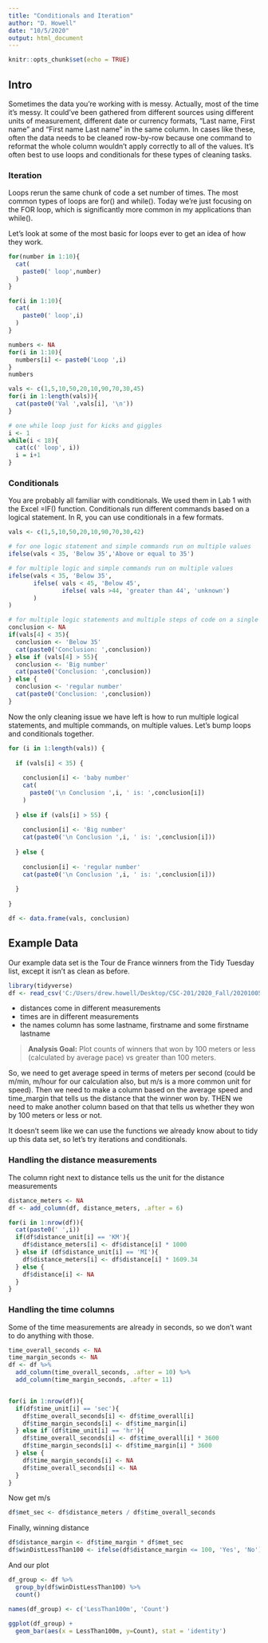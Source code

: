 ```yaml
---
title: "Conditionals and Iteration"
author: "D. Howell"
date: "10/5/2020"
output: html_document
---
```


```r
knitr::opts_chunk$set(echo = TRUE)
```

## Intro
Sometimes the data you're working with is messy. Actually, most of the time it's messy. It could've been gathered from different sources using different units of measurement, different date or currency formats, "Last name, First name" and "First name Last name" in the same column. In cases like these, often the data needs to be cleaned row-by-row because one command to reformat the whole column wouldn't apply correctly to all of the values. It's often best to use loops and conditionals for these types of cleaning tasks. 

### Iteration
Loops rerun the same chunk of code a set number of times. The most common types of loops are for() and while(). Today we're just focusing on the FOR loop, which is significantly more common in my applications than while(). 

Let's look at some of the most basic for loops ever to get an idea of how they work. 
```r
for(number in 1:10){
  cat(
    paste0(' loop',number)
  )
}

for(i in 1:10){
  cat(
    paste0(' loop',i)
  )
}

numbers <- NA
for(i in 1:10){
  numbers[i] <- paste0('Loop ',i)
}
numbers

vals <- c(1,5,10,50,20,10,90,70,30,45)
for(i in 1:length(vals)){
  cat(paste0('Val ',vals[i], '\n'))
}

# one while loop just for kicks and giggles
i <- 1
while(i < 18){
  cat(c(' loop', i))
  i = i+1
}


```

### Conditionals
You are probably all familiar with conditionals. We used them in Lab 1 with the Excel =IF() function. Conditionals run different commands based on a logical statement. In R, you can use conditionals in a few formats. 

```r
vals <- c(1,5,10,50,20,10,90,70,30,42)

# for one logic statement and simple commands run on multiple values
ifelse(vals < 35, 'Below 35','Above or equal to 35')

# for multiple logic and simple commands run on multiple values
ifelse(vals < 35, 'Below 35',
       ifelse( vals < 45, 'Below 45',
               ifelse( vals >44, 'greater than 44', 'unknown')
       )
)

# for multiple logic statements and multiple steps of code on a single value
conclusion <- NA
if(vals[4] < 35){
  conclusion <- 'Below 35'
  cat(paste0('Conclusion: ',conclusion))
} else if (vals[4] > 55){
  conclusion <- 'Big number'
  cat(paste0('Conclusion: ',conclusion))
} else {
  conclusion <- 'regular number'
  cat(paste0('Conclusion: ',conclusion))
}
```

Now the only cleaning issue we have left is how to run multiple logical statements, and multiple commands, on multiple values. Let's bump loops and conditionals together. 

```r
for (i in 1:length(vals)) {
  
  if (vals[i] < 35) {
    
    conclusion[i] <- 'baby number'
    cat(
      paste0('\n Conclusion ',i, ' is: ',conclusion[i])
    )
  
  } else if (vals[i] > 55) {
      
    conclusion[i] <- 'Big number'
    cat(paste0('\n Conclusion ',i, ' is: ',conclusion[i]))
  
  } else {
      
    conclusion[i] <- 'regular number'
    cat(paste0('\n Conclusion ',i, ' is: ',conclusion[i]))
    
  }
  
}

df <- data.frame(vals, conclusion)
```

## Example Data
Our example data set is the Tour de France winners from the Tidy Tuesday list, except it isn't as clean as before. 
```r
library(tidyverse)
df <- read_csv('C:/Users/drew.howell/Desktop/CSC-201/2020_Fall/20201005_Iteration_Conditionals/tdf_winners_new.csv')
```

* distances come in different measurements
* times are in different measurements
* the names column has some lastname, firstname and some firstname lastname

> **Analysis Goal:** Plot counts of winners that won by 100 meters or less (calculated by average pace) vs greater than 100 meters.

So, we need to get average speed in terms of meters per second (could be m/min, m/hour for our calculation also, but m/s is a more common unit for speed). Then we need to make a column based on the average speed and time_margin that tells us the distance that the winner won by. THEN we need to make another column based on that that tells us whether they won by 100 meters or less or not. 

It doesn't seem like we can use the functions we already know about to tidy up this data set, so let's try iterations and conditionals. 

### Handling the distance measurements
The column right next to distance tells us the unit for the distance measurements
```r
distance_meters <- NA
df <- add_column(df, distance_meters, .after = 6)

for(i in 1:nrow(df)){
  cat(paste0(' ',i))
  if(df$distance_unit[i] == 'KM'){
    df$distance_meters[i] <- df$distance[i] * 1000
  } else if (df$distance_unit[i] == 'MI'){
    df$distance_meters[i] <- df$distance[i] * 1609.34
  } else {
    df$distance[i] <- NA
  }
}
```

### Handling the time columns
Some of the time measurements are already in seconds, so we don't want to do anything with those.
```r
time_overall_seconds <- NA
time_margin_seconds <- NA
df <- df %>% 
  add_column(time_overall_seconds, .after = 10) %>%
  add_column(time_margin_seconds, .after = 11)


for(i in 1:nrow(df)){
  if(df$time_unit[i] == 'sec'){
    df$time_overall_seconds[i] <- df$time_overall[i]
    df$time_margin_seconds[i] <- df$time_margin[i]
  } else if (df$time_unit[i] == 'hr'){
    df$time_overall_seconds[i] <- df$time_overall[i] * 3600
    df$time_margin_seconds[i] <- df$time_margin[i] * 3600
  } else {
    df$time_margin_seconds[i] <- NA
    df$time_overall_seconds[i] <- NA
  }
}

```

Now get m/s
```r
df$met_sec <- df$distance_meters / df$time_overall_seconds
```

Finally, winning distance
```r
df$distance_margin <- df$time_margin * df$met_sec
df$winDistLessThan100 <- ifelse(df$distance_margin <= 100, 'Yes', 'No')
```

And our plot
```r
df_group <- df %>%
  group_by(df$winDistLessThan100) %>%
  count() 

names(df_group) <- c('LessThan100m', 'Count')
  
ggplot(df_group) + 
  geom_bar(aes(x = LessThan100m, y=Count), stat = 'identity')
```